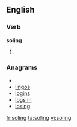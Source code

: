 
==English==

===Verb===
'''soling'''

# {{present participle of|[[sole]]}}

===Anagrams===
* {{alphagram|gilnos}}
* [[lingos#English|lingos]]
* [[logins#English|logins]]
* [[logs in#English|logs in]]
* [[losing#English|losing]]

[[fr:soling]]
[[ta:soling]]
[[vi:soling]]